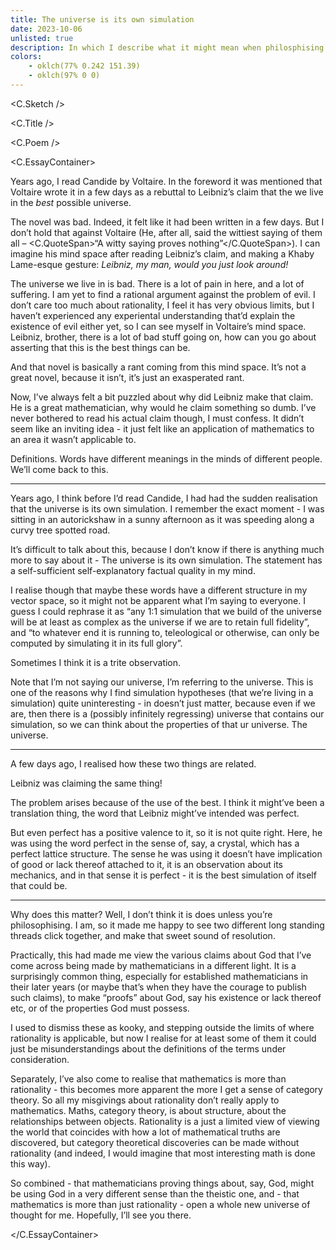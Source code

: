 ```yaml
---
title: The universe is its own simulation
date: 2023-10-06
unlisted: true
description: In which I describe what it might mean when philosphising mathematicians say that the universe is perfect
colors:
    - oklch(77% 0.242 151.39)
    - oklch(97% 0 0)
---
```



<C.Sketch />

<C.Title />

<C.Poem />

<C.EssayContainer>

Years ago, I read Candide by Voltaire. In the foreword it was mentioned that
Voltaire wrote it in a few days as a rebuttal to Leibniz’s claim that the we
live in the _best_ possible universe.

The novel was bad. Indeed, it felt like it had been written in a few days. But I
don’t hold that against Voltaire (He, after all, said the wittiest saying of
them all – <C.QuoteSpan>“A witty saying proves nothing”</C.QuoteSpan>). I can
imagine his mind space after reading Leibniz’s claim, and making a Khaby
Lame-esque gesture: _Leibniz, my man, would you just look around!_

The universe we live in is bad. There is a lot of pain in here, and a lot of
suffering. I am yet to find a rational argument against the problem of evil. I
don’t care too much about rationality, I feel it has very obvious limits, but I
haven’t experienced any experiental understanding that’d explain the existence
of evil either yet, so I can see myself in Voltaire’s mind space. Leibniz,
brother, there is a lot of bad stuff going on, how can you go about asserting
that this is the best things can be.

And that novel is basically a rant coming from this mind space. It’s not a great novel, because it isn’t, it’s just an exasperated rant.

Now, I’ve always felt a bit puzzled about why did Leibniz make that claim. He is
a great mathematician, why would he claim something so dumb. I’ve never bothered
to read his actual claim though, I must confess. It didn’t seem like an inviting
idea - it just felt like an application of mathematics to an area it wasn’t
applicable to.

Definitions. Words have different meanings in the minds of different people.
We’ll come back to this.

---

Years ago, I think before I’d read Candide, I had had the sudden realisation that the universe is its own simulation. I remember the exact moment - I was sitting in an autorickshaw in a sunny afternoon as it was speeding along a curvy tree spotted road.

It’s difficult to talk about this, because I don’t know if there is anything much more to say about it - The universe is its own simulation. The statement has a self-sufficient self-explanatory factual quality in my mind.

I realise though that maybe these words have a different structure in my vector space, so it might not be apparent what I’m saying to everyone. I guess I could rephrase it as “any 1:1 simulation that we build of the universe will be at least as complex as the universe if we are to retain full fidelity”, and “to whatever end it is running to, teleological or otherwise, can only be computed by simulating it in its full glory”.

Sometimes I think it is a trite observation.

Note that I’m not saying our universe, I’m referring to the universe. This is one of the reasons why I find simulation hypotheses (that we’re living in a simulation) quite uninteresting - in doesn’t just matter, because even if we are, then there is a (possibly infinitely regressing) universe that contains our simulation, so we can think about the properties of that ur universe. The universe.

---

A few days ago, I realised how these two things are related.

Leibniz was claiming the same thing!

The problem arises because of the use of the best. I think it might’ve been a translation thing, the word that Leibniz might’ve intended was perfect.

But even perfect has a positive valence to it, so it is not quite right. Here, he was using the word perfect in the sense of, say, a crystal, which has a perfect lattice structure. The sense he was using it doesn’t have implication of good or lack thereof attached to it, it is an observation about its mechanics, and in that sense it is perfect - it is the best simulation of itself that could be.

---

Why does this matter? Well, I don’t think it is does unless you’re philosophising. I am, so it made me happy to see two different long standing threads click together, and make that sweet sound of resolution.

Practically, this had made me view the various claims about God that I’ve come across being made by mathematicians in a different light. It is a surprisingly common thing, especially for established mathematicians in their later years (or maybe that’s when they have the courage to publish such claims), to make “proofs” about God, say his existence or lack thereof etc, or of the properties God must possess.

I used to dismiss these as kooky, and stepping outside the limits of where rationality is applicable, but now I realise for at least some of them it could just be misunderstandings about the definitions of the terms under consideration.

Separately, I’ve also come to realise that mathematics is more than rationality - this becomes more apparent the more I get a sense of category theory. So all my misgivings about rationality don’t really apply to mathematics. Maths, category theory, is about structure, about the relationships between objects. Rationality is a just a limited view of viewing the world that coincides with how a lot of mathematical truths are discovered, but category theoretical discoveries can be made without rationality (and indeed, I would imagine that most interesting math is done this way).

So combined - that mathematicians proving things about, say, God, might be using God in a very different sense than the theistic one, and - that mathematics is more than just rationality - open a whole new universe of thought for me. Hopefully, I’ll see you there.

</C.EssayContainer>
